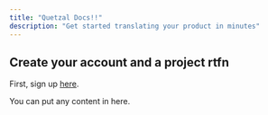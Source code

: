 ```yaml
---
title: "Quetzal Docs!!"
description: "Get started translating your product in minutes"
---
```


## Create your account and a project rtfn

First, sign up [here](https://getquetzal.com/handler/signup).

<Accordion title="I am an Accordion.">
  You can put any content in here.
</Accordion>

